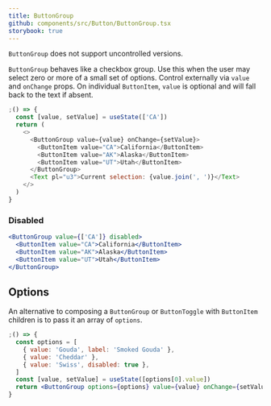 ```yaml
---
title: ButtonGroup
github: components/src/Button/ButtonGroup.tsx
storybook: true
---
```



<MessageBar noActions intent="inform">
  <Code>ButtonGroup</Code> does not support uncontrolled versions.
</MessageBar>

`ButtonGroup` behaves like a checkbox group. Use this when the user may select zero or more of a small set of options.
Control externally via `value` and `onChange` props. On individual `ButtonItem`, `value` is optional and will fall back to the text if absent.

```js
;() => {
  const [value, setValue] = useState(['CA'])
  return (
    <>
      <ButtonGroup value={value} onChange={setValue}>
        <ButtonItem value="CA">California</ButtonItem>
        <ButtonItem value="AK">Alaska</ButtonItem>
        <ButtonItem value="UT">Utah</ButtonItem>
      </ButtonGroup>
      <Text pl="u3">Current selection: {value.join(', ')}</Text>
    </>
  )
}
```

### Disabled

```jsx
<ButtonGroup value={['CA']} disabled>
  <ButtonItem value="CA">California</ButtonItem>
  <ButtonItem value="AK">Alaska</ButtonItem>
  <ButtonItem value="UT">Utah</ButtonItem>
</ButtonGroup>
```

## Options

An alternative to composing a `ButtonGroup` or `ButtonToggle` with `ButtonItem` children is to pass it an array of `options`.

```jsx
;() => {
  const options = [
    { value: 'Gouda', label: 'Smoked Gouda' },
    { value: 'Cheddar' },
    { value: 'Swiss', disabled: true },
  ]
  const [value, setValue] = useState([options[0].value])
  return <ButtonGroup options={options} value={value} onChange={setValue} />
}
```
